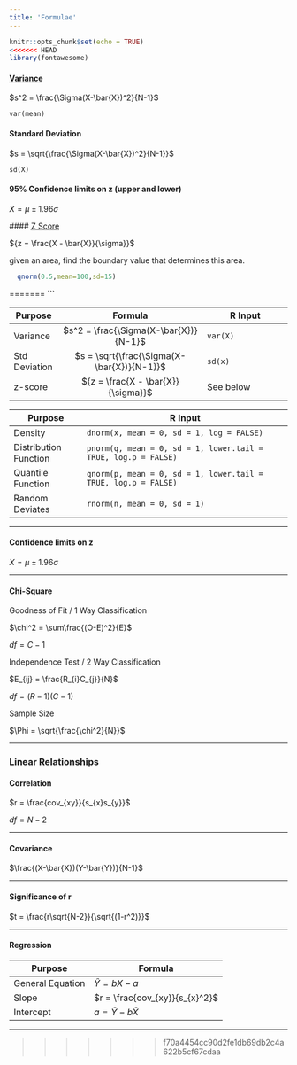 ```yaml
---
title: 'Formulae'
---
```


```r
knitr::opts_chunk$set(echo = TRUE)
<<<<<<< HEAD
library(fontawesome)
```

<div class="boxy boxy-primary">
#### <abbr title="Variance tells you the degree of spread in your data set. The more spread the data, the larger the variance is in relation to the mean.">Variance</abbr>

$s^2 = \frac{\Sigma(X-\bar{X})^2}{N-1}$

`var(mean)`

</div>




<div class="boxy boxy-primary">
#### Standard Deviation

$s = \sqrt{\frac{\Sigma(X-\bar{X})^2}{N-1}}$

`sd(X)`
</div>

<div class="boxy boxy-primary">
#### 95% Confidence limits on z (upper and lower)

$X = \mu \pm 1.96\sigma$
</div>

<div class="boxy boxy-primary">
  #### <abbr title="Gives the Standard Deviation of a set of data as a standardised number">Z Score</abbr>

  ${z = \frac{X - \bar{X}}{\sigma}}$

  given an area, find the boundary value that determines this area.

```r
  qnorm(0.5,mean=100,sd=15)
```
</div>
=======
```

| Purpose       | Formula                                    | R Input                  |
|---------------|:------------------------------------------:|--------------------------|
| Variance      | $s^2 = \frac{\Sigma(X-\bar{X})}{N-1}$      | `var(X)`                 |
| Std Deviation | $s = \sqrt{\frac{\Sigma(X-\bar{X})}{N-1}}$ | `sd(x)`                  |
| z-score       | ${z = \frac{X - \bar{X}}{\sigma}}$         | See below |

| Purpose               | R Input                                                        |
|-----------------------|----------------------------------------------------------------|
| Density               | `dnorm(x, mean = 0, sd = 1, log = FALSE)`                      |
| Distribution Function | `pnorm(q, mean = 0, sd = 1, lower.tail = TRUE, log.p = FALSE)` |
| Quantile Function     | `qnorm(p, mean = 0, sd = 1, lower.tail = TRUE, log.p = FALSE)` |
| Random Deviates       | `rnorm(n, mean = 0, sd = 1)`                                   |
      
---

#### Confidence limits on z

$X = \mu \pm 1.96\sigma$

---

#### Chi-Square

Goodness of Fit / 1 Way Classification

$\chi^2 = \sum\frac{(O-E)^2}{E}$

$df = C - 1$

Independence Test / 2 Way Classification

$E_{ij} = \frac{R_{i}C_{j}}{N}$

$df = (R-1)(C-1)$

Sample Size

$\Phi = \sqrt{\frac{\chi^2}{N}}$

---

### Linear Relationships

#### Correlation

$r = \frac{cov_{xy}}{s_{x}s_{y}}$

$df = N-2$

---

#### Covariance

$\frac{(X-\bar{X})(Y-\bar{Y})}{N-1}$

---

#### Significance of r

$t = \frac{r\sqrt{N-2}}{\sqrt{(1-r^2)}}$

---

#### Regression


| Purpose          | Formula                        |
|------------------|--------------------------------|
| General Equation | $\hat{Y} = bX - a$             |
| Slope            | $r = \frac{cov_{xy}}{s_{x}^2}$ |
| Intercept        | $a = \bar{Y} - b\bar{X}$       |

---
>>>>>>> f70a4454cc90d2fe1db69db2c4a622b5cf67cdaa
